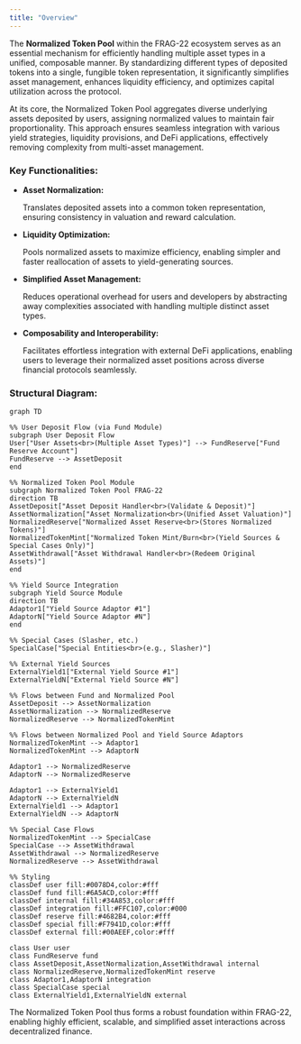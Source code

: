 ```yaml
---
title: "Overview"
---
```


The **Normalized Token Pool** within the FRAG-22 ecosystem serves as an essential mechanism for efficiently handling multiple asset types in a unified, composable manner. By standardizing different types of deposited tokens into a single, fungible token representation, it significantly simplifies asset management, enhances liquidity efficiency, and optimizes capital utilization across the protocol.

At its core, the Normalized Token Pool aggregates diverse underlying assets deposited by users, assigning normalized values to maintain fair proportionality. This approach ensures seamless integration with various yield strategies, liquidity provisions, and DeFi applications, effectively removing complexity from multi-asset management.

### **Key Functionalities:**

- **Asset Normalization:**

  Translates deposited assets into a common token representation, ensuring consistency in valuation and reward calculation.
- **Liquidity Optimization:**

  Pools normalized assets to maximize efficiency, enabling simpler and faster reallocation of assets to yield-generating sources.
- **Simplified Asset Management:**

  Reduces operational overhead for users and developers by abstracting away complexities associated with handling multiple distinct asset types.
- **Composability and Interoperability:**

  Facilitates effortless integration with external DeFi applications, enabling users to leverage their normalized asset positions across diverse financial protocols seamlessly.

### **Structural Diagram:**

```mermaid
graph TD

%% User Deposit Flow (via Fund Module)
subgraph User Deposit Flow
User["User Assets<br>(Multiple Asset Types)"] --> FundReserve["Fund Reserve Account"]
FundReserve --> AssetDeposit
end

%% Normalized Token Pool Module
subgraph Normalized Token Pool FRAG-22
direction TB
AssetDeposit["Asset Deposit Handler<br>(Validate & Deposit)"]
AssetNormalization["Asset Normalization<br>(Unified Asset Valuation)"]
NormalizedReserve["Normalized Asset Reserve<br>(Stores Normalized Tokens)"]
NormalizedTokenMint["Normalized Token Mint/Burn<br>(Yield Sources & Special Cases Only)"]
AssetWithdrawal["Asset Withdrawal Handler<br>(Redeem Original Assets)"]
end

%% Yield Source Integration
subgraph Yield Source Module
direction TB
Adaptor1["Yield Source Adaptor #1"]
AdaptorN["Yield Source Adaptor #N"]
end

%% Special Cases (Slasher, etc.)
SpecialCase["Special Entities<br>(e.g., Slasher)"]

%% External Yield Sources
ExternalYield1["External Yield Source #1"]
ExternalYieldN["External Yield Source #N"]

%% Flows between Fund and Normalized Pool
AssetDeposit --> AssetNormalization
AssetNormalization --> NormalizedReserve
NormalizedReserve --> NormalizedTokenMint

%% Flows between Normalized Pool and Yield Source Adaptors
NormalizedTokenMint --> Adaptor1
NormalizedTokenMint --> AdaptorN

Adaptor1 --> NormalizedReserve
AdaptorN --> NormalizedReserve

Adaptor1 --> ExternalYield1
AdaptorN --> ExternalYieldN
ExternalYield1 --> Adaptor1
ExternalYieldN --> AdaptorN

%% Special Case Flows
NormalizedTokenMint --> SpecialCase
SpecialCase --> AssetWithdrawal
AssetWithdrawal --> NormalizedReserve
NormalizedReserve --> AssetWithdrawal

%% Styling
classDef user fill:#0078D4,color:#fff
classDef fund fill:#6A5ACD,color:#fff
classDef internal fill:#34A853,color:#fff
classDef integration fill:#FFC107,color:#000
classDef reserve fill:#4682B4,color:#fff
classDef special fill:#F7941D,color:#fff
classDef external fill:#00AEEF,color:#fff

class User user
class FundReserve fund
class AssetDeposit,AssetNormalization,AssetWithdrawal internal
class NormalizedReserve,NormalizedTokenMint reserve
class Adaptor1,AdaptorN integration
class SpecialCase special
class ExternalYield1,ExternalYieldN external
```

The Normalized Token Pool thus forms a robust foundation within FRAG-22, enabling highly efficient, scalable, and simplified asset interactions across decentralized finance.